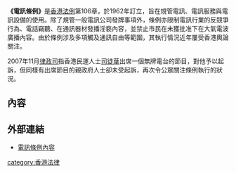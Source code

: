 {{legal}}'''《電訊條例》'''是[[香港法例|香港法例]]第106章，於1962年訂立，旨在規管電訊、電訊服務與電訊設備的使用。除了規管一般電訊公司發牌事項外，條例亦限制電訊行業的反競爭行為、電話竊聽、在通訊器材發播淫褻內容，並禁止市民在未獲批准下在大氣電波廣播內容。由於條例涉及多項觸及通訊自由等範圍，其執行情況近年屢受香港輿論關注。

2007年11月[[律政司|律政司]]指香港民運人士[[司徒華|司徒華]]出席一個無牌電台的節目，對他予以起訴，但同樣有出席節目的親政府人士卻未受起訴，再次令公眾關注條例執行的狀況。

==內容==

==外部連結==
*[https://www.elegislation.gov.hk/hk/cap106!zh-Hant-HK 電訊條例內容]
{{Law-stub}}
[[category:香港法律|category:香港法律]]